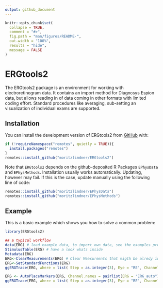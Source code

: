 ```yaml
---
output: github_document
---
```


<!-- README.md is generated from README.Rmd. Please edit that file -->

```r
knitr::opts_chunk$set(
  collapse = TRUE,
  comment = "#>",
  fig.path = "man/figures/README-",
  out.width = "100%",
  results = "hide",
  message = FALSE
)
```

# ERGtools2

<!-- badges: start -->
<!-- badges: end -->

The ERGtools2 package is an environment for working with electroretinogram data. It contains an import method for Diagnosys Espion data, but allows reading in of data coming in other formats with limited coding effort. Standard procedures like averaging, sub-setting an visualization of individual exams are supported.


## Installation

You can install the development version of ERGtools2 from [GitHub](https://github.com/) with:

``` r
if (!requireNamespace("remotes", quietly = TRUE)){
  install.packages("remotes")
}
remotes::install_github("moritzlindner/ERGtools2")
```

Note that  `ERGtools2` depends on the github-deposited R Packages  `EPhysData` and `EPhysMethods`. Installation usually works automatically. Updating, however may fail. If this is the case, update manually using the following line of code:

``` r
remotes::install_github("moritzlindner/EPhysData")
remotes::install_github("moritzlindner/EPhysMethods")
```

## Example

This is a basic example which shows you how to solve a common problem:

```r
library(ERGtools2)

## a typical workflow
data(ERG) # load example data, to import own data, see the examples provided for newERGExam and ImportEspion
StimulusTable(ERG) # have a look whats inside
Metadata(ERG)
ERG<-ClearMeasurements(ERG) # Clear Measuremnts that migth be alredy in object
ERG<-SetStandardFunctions(ERG)
ggERGTrace(ERG, where = list( Step = as.integer(3), Eye = "RE", Channel ="ERG", Result = as.integer(1))) # pick one and have a look at the traces as imported

ERG <- AutoPlaceMarkers(ERG, Channel.names = pairlist(ERG = "ERG_auto")) # automatically place markers
ggERGTrace(ERG, where = list( Step = as.integer(3), Eye = "RE", Channel ="ERG", Result = as.integer(1))) # pick one and have a look at the traces as imported

```
